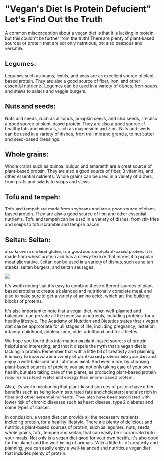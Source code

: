 # "Vegan's Diet Is Protein Defucient" Let's Find Out the Truth 

A common misconception about a vegan diet is that it is lacking in protein, but this couldn't be further from the truth! There are plenty of plant-based sources of protein that are not only nutritious, but also delicious and versatile.

## Legumes: 
Legumes such as beans, lentils, and peas are an excellent source of plant-based protein. They are also a good source of fiber, iron, and other essential nutrients. Legumes can be used in a variety of dishes, from soups and stews to salads and veggie burgers.

## Nuts and seeds: 
Nuts and seeds, such as almonds, pumpkin seeds, and chia seeds, are also a good source of plant-based protein. They are also a good source of healthy fats and minerals, such as magnesium and zinc. Nuts and seeds can be used in a variety of dishes, from trail mix and granola, to nut butter and seed-based dressings.

## Whole grains:
Whole grains such as quinoa, bulgur, and amaranth are a great source of plant-based protein. They are also a good source of fiber, B vitamins, and other essential nutrients. Whole grains can be used in a variety of dishes, from pilafs and salads to soups and stews.

## Tofu and tempeh:
Tofu and tempeh are made from soybeans and are a good source of plant-based protein. They are also a good source of iron and other essential nutrients. Tofu and tempeh can be used in a variety of dishes, from stir-fries and soups to tofu scramble and tempeh bacon.

## Seitan: Seitan: 
also known as wheat gluten, is a good source of plant-based protein. It is made from wheat protein and has a chewy texture that makes it a popular meat alternative. Seitan can be used in a variety of dishes, such as seitan steaks, seitan burgers, and seitan sausages.

![](./img_02.jpg)


It's worth noting that it's easy to combine these different sources of plant-based proteins to create a balanced and nutritionally complete meal, and also to make sure to get a variety of amino acids, which are the building blocks of proteins.

It's also important to note that a vegan diet, when well-planned and balanced, can provide all the necessary nutrients, including proteins, for a healthy lifestyle. The Academy of Nutrition and Dietetics states that a vegan diet can be appropriate for all stages of life, including pregnancy, lactation, infancy, childhood, adolescence, older adulthood and for athletes.

We hope you found this information on plant-based sources of protein helpful and interesting, and that it dispels the myth that a vegan diet is lacking in protein. Remember that with a little bit of creativity and planning, it is easy to incorporate a variety of plant-based proteins into your diet and enjoy a well-balanced and nutritious meal. And even more, by choosing plant-based sources of protein, you are not only taking care of your own health, but also taking care of the planet, as producing plant-based protein requires less land, water and energy than animal-based protein.

Also, it's worth mentioning that plant-based sources of protein have other benefits such as being low in saturated fats and cholesterol and also rich in fiber and other essential nutrients. They also have been associated with lower risk of chronic diseases such as heart disease, type 2 diabetes and some types of cancer.

In conclusion, a vegan diet can provide all the necessary nutrients, including protein, for a healthy lifestyle. There are plenty of delicious and nutritious plant-based sources of protein, such as legumes, nuts, seeds, whole grains, tofu, tempeh and seitan, that can easily be incorporated into your meals. Not only is a vegan diet good for your own health, it's also good for the planet and the well-being of animals. With a little bit of creativity and planning, you can easily enjoy a well-balanced and nutritious vegan diet that includes plenty of protein.
